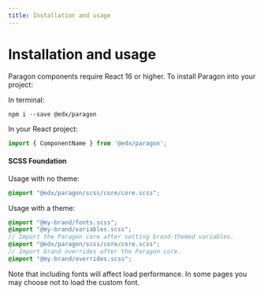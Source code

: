 ```yaml
---
title: Installation and usage
---
```


# Installation and usage

Paragon components require React 16 or higher. To install Paragon into your project:

In terminal:

```
npm i --save @edx/paragon
```

In your React project:

```jsx
import { ComponentName } from '@edx/paragon';
```

#### SCSS Foundation

Usage with no theme:

```scss
@import "@edx/paragon/scss/core/core.scss";
```

Usage with a theme:

```scss
@import "@my-brand/fonts.scss";
@import "@my-brand/variables.scss";
// Import the Paragon core after setting brand-themed variables.
@import "@edx/paragon/scss/core/core.scss";
// Import brand overrides after the Paragon core.
@import "@my-brand/overrides.scss";
```

Note that including fonts will affect load performance.  In some pages you may choose not to load the custom font.
